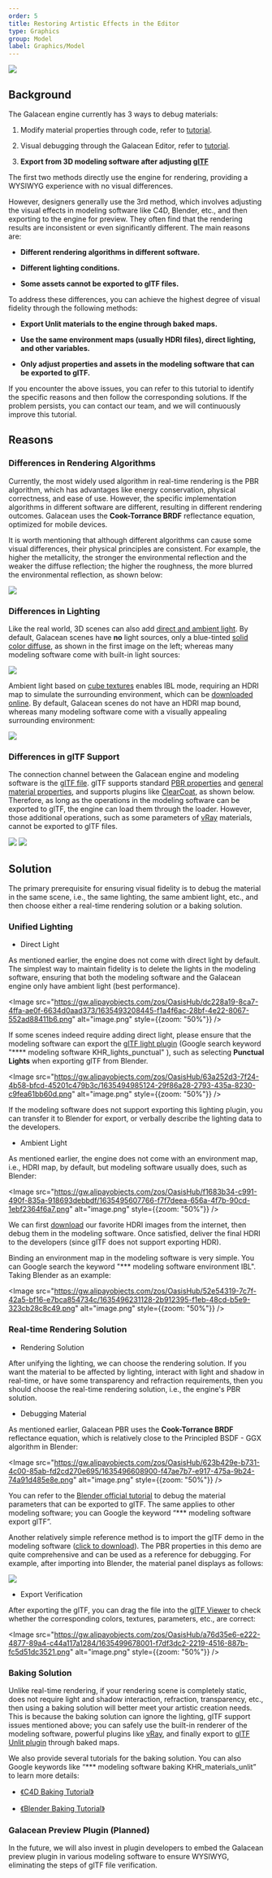 ```yaml
---
order: 5
title: Restoring Artistic Effects in the Editor
type: Graphics
group: Model
label: Graphics/Model
---
```


<Image src="https://gw.alipayobjects.com/zos/OasisHub/5dd84590-7c37-4156-bb1a-498207880c75/1635493348596-92184a82-6aaa-4ab8-95e5-2d88762df213.png" />

## Background

The Galacean engine currently has 3 ways to debug materials:

1. Modify material properties through code, refer to [tutorial](/en/docs/graphics/material/material).

2. Visual debugging through the Galacean Editor, refer to [tutorial](/en/docs/graphics/material/material).

3. **Export from 3D modeling software after adjusting [glTF](/en/docs/graphics/model/glTF/)**

The first two methods directly use the engine for rendering, providing a WYSIWYG experience with no visual differences.

However, designers generally use the 3rd method, which involves adjusting the visual effects in modeling software like C4D, Blender, etc., and then exporting to the engine for preview. They often find that the rendering results are inconsistent or even significantly different. The main reasons are:

- **Different rendering algorithms in different software.**

- **Different lighting conditions.**

- **Some assets cannot be exported to glTF files.**

To address these differences, you can achieve the highest degree of visual fidelity through the following methods:

- **Export Unlit materials to the engine through baked maps.**

- **Use the same environment maps (usually HDRI files), direct lighting, and other variables.**

- **Only adjust properties and assets in the modeling software that can be exported to glTF.**

If you encounter the above issues, you can refer to this tutorial to identify the specific reasons and then follow the corresponding solutions. If the problem persists, you can contact our team, and we will continuously improve this tutorial.

## Reasons

### Differences in Rendering Algorithms

Currently, the most widely used algorithm in real-time rendering is the PBR algorithm, which has advantages like energy conservation, physical correctness, and ease of use. However, the specific implementation algorithms in different software are different, resulting in different rendering outcomes. Galacean uses the **Cook-Torrance BRDF** reflectance equation, optimized for mobile devices.

It is worth mentioning that although different algorithms can cause some visual differences, their physical principles are consistent. For example, the higher the metallicity, the stronger the environmental reflection and the weaker the diffuse reflection; the higher the roughness, the more blurred the environmental reflection, as shown below:

<Image src="https://gw.alipayobjects.com/zos/OasisHub/ddfe44e2-c9ab-4692-b62f-b43b8965ee4c/1635432936926-b26c9652-6d95-4160-9743-b954025dfe32.png" />

### Differences in Lighting

Like the real world, 3D scenes can also add [direct and ambient light](/en/docs/graphics/light/light/). By default, Galacean scenes have **no** light sources, only a blue-tinted [solid color diffuse](/apis/core/#AmbientLight-diffuseSolidColor), as shown in the first image on the left; whereas many modeling software come with built-in light sources:

<Image src="https://gw.alipayobjects.com/zos/OasisHub/391e9bd9-945d-474d-b3fb-8cb0490e2b6f/1635434650361-60d7f40f-9f22-4e48-8865-141415d638f9.png" />

Ambient light based on [cube textures](/en/docs/graphics/texture/cube) enables IBL mode, requiring an HDRI map to simulate the surrounding environment, which can be [downloaded online](https://polyhaven.com/hdris). By default, Galacean scenes do not have an HDRI map bound, whereas many modeling software come with a visually appealing surrounding environment:

<Image src="https://gw.alipayobjects.com/zos/OasisHub/61c2287b-0793-4763-a5f5-70567fcdf106/1635477315862-08b0c680-029b-400b-8600-1d8cf7a20c60.png" />

### Differences in glTF Support

The connection channel between the Galacean engine and modeling software is the [glTF file](/en/docs/graphics/model/glTF/). glTF supports standard [PBR properties](https://www.khronos.org/registry/glTF/specs/2.0/glTF-2.0.html#reference-material-pbrmetallicroughness) and [general material properties](https://www.khronos.org/registry/glTF/specs/2.0/glTF-2.0.html#reference-material), and supports plugins like [ClearCoat](https://github.com/KhronosGroup/glTF/tree/main/extensions/2.0/Khronos/KHR_materials_clearcoat), as shown below. Therefore, as long as the operations in the modeling software can be exported to glTF, the engine can load them through the loader. However, those additional operations, such as some parameters of [vRay](https://www.chaosgroup.com/cn/vray/3ds-max) materials, cannot be exported to glTF files.

<Image src="https://gw.alipayobjects.com/zos/OasisHub/2010b748-ab8b-4e46-8b15-3aee4daa71f9/1635434775734-f8454efe-d268-4f80-87ab-40f1cddf96ea.png" />

<Image src="https://gw.alipayobjects.com/zos/OasisHub/acd35018-dc09-404b-a735-85a981384df1/1635434736607-cc408f27-a7d7-4a30-a7ea-e083f209d2c9.png" />

## Solution

The primary prerequisite for ensuring visual fidelity is to debug the material in the same scene, i.e., the same lighting, the same ambient light, etc., and then choose either a real-time rendering solution or a baking solution.

### Unified Lighting

- Direct Light

As mentioned earlier, the engine does not come with direct light by default. The simplest way to maintain fidelity is to delete the lights in the modeling software, ensuring that both the modeling software and the Galacean engine only have ambient light (best performance).

<Image src="https://gw.alipayobjects.com/zos/OasisHub/dc228a19-8ca7-4ffa-ae0f-6634d0aad373/1635493208445-f1a4f6ac-28bf-4e22-8067-552ad88411b6.png" alt="image.png" style={{zoom: "50%"}} />

If some scenes indeed require adding direct light, please ensure that the modeling software can export the [glTF light plugin](https://github.com/KhronosGroup/glTF/tree/main/extensions/2.0/Khronos/KHR_lights_punctual) (Google search keyword "\***\* modeling software KHR_lights_punctual" ), such as selecting **Punctual Lights** when exporting glTF from Blender.

<Image src="https://gw.alipayobjects.com/zos/OasisHub/63a252d3-7f24-4b58-bfcd-45201c479b3c/1635494985124-29f86a28-2793-435a-8230-c9fea61bb60d.png" alt="image.png" style={{zoom: "50%"}} />

If the modeling software does not support exporting this lighting plugin, you can transfer it to Blender for export, or verbally describe the lighting data to the developers.

- Ambient Light

As mentioned earlier, the engine does not come with an environment map, i.e., HDRI map, by default, but modeling software usually does, such as Blender:

<Image src="https://gw.alipayobjects.com/zos/OasisHub/f1683b34-c991-490f-835a-918693debbdf/1635495607766-f7f7deea-656a-4f7b-90cd-1ebf2364f6a7.png" alt="image.png" style={{zoom: "50%"}} />

We can first [download](https://polyhaven.com/hdris) our favorite HDRI images from the internet, then debug them in the modeling software. Once satisfied, deliver the final HDRI to the developers (since glTF does not support exporting HDR).

Binding an environment map in the modeling software is very simple. You can Google search the keyword "\*\*\* modeling software environment IBL". Taking Blender as an example:

<Image src="https://gw.alipayobjects.com/zos/OasisHub/52e54319-7c7f-42a5-bf16-e7bca854734c/1635496231128-2b912395-f1eb-48cd-b5e9-323cb28c8c49.png" alt="image.png" style={{zoom: "50%"}} />

### Real-time Rendering Solution

- Rendering Solution

After unifying the lighting, we can choose the rendering solution. If you want the material to be affected by lighting, interact with light and shadow in real-time, or have some transparency and refraction requirements, then you should choose the real-time rendering solution, i.e., the engine's PBR solution.

- Debugging Material

As mentioned earlier, Galacean PBR uses the **Cook-Torrance BRDF** reflectance equation, which is relatively close to the Principled BSDF - GGX algorithm in Blender:

<Image src="https://gw.alipayobjects.com/zos/OasisHub/623b429e-b731-4c00-85ab-fd2cd270e695/1635496608900-f47ae7b7-e917-475a-9b24-74a91d485e8e.png" alt="image.png" style={{zoom: "50%"}} />

You can refer to the [Blender official tutorial](https://docs.blender.org/manual/en/2.80/addons/io_scene_gltf2.html#) to debug the material parameters that can be exported to glTF. The same applies to other modeling software; you can Google the keyword “\*\*\* modeling software export glTF”.

Another relatively simple reference method is to import the glTF demo in the modeling software ([click to download](https://gw.alipayobjects.com/os/bmw-prod/85faf9f8-8030-45b2-8ba3-09a61b3db0c3.glb)). The PBR properties in this demo are quite comprehensive and can be used as a reference for debugging. For example, after importing into Blender, the material panel displays as follows:

<Image src="https://gw.alipayobjects.com/zos/OasisHub/6643f12a-6226-490f-b853-f962a38cb09b/1635499476109-753aae7a-5ffa-4d52-ace1-4eaaef81919f.png" />

- Export Verification

After exporting the glTF, you can drag the file into the [glTF Viewer](https://galacean.antgroup.com/engine/gltf-viewer) to check whether the corresponding colors, textures, parameters, etc., are correct:

<Image src="https://gw.alipayobjects.com/zos/OasisHub/a76d35e6-e222-4877-89a4-c44a117a1284/1635499678001-f7df3dc2-2219-4516-887b-fc5d51dc3521.png" alt="image.png" style={{zoom: "50%"}} />

### Baking Solution

Unlike real-time rendering, if your rendering scene is completely static, does not require light and shadow interaction, refraction, transparency, etc., then using a baking solution will better meet your artistic creation needs. This is because the baking solution can ignore the lighting, glTF support issues mentioned above; you can safely use the built-in renderer of the modeling software, powerful plugins like [vRay](https://www.chaosgroup.com/cn/vray/3ds-max), and finally export to [glTF Unlit plugin](https://github.com/KhronosGroup/glTF/tree/main/extensions/2.0/Khronos/KHR_materials_unlit) through baked maps.

We also provide several tutorials for the baking solution. You can also Google keywords like “\*\*\* modeling software baking KHR_materials_unlit” to learn more details:

- [《C4D Baking Tutorial》](/en/docs/art/bake-c4d/)

- [《Blender Baking Tutorial》](/en/docs/art/bake-blender)

### Galacean Preview Plugin (Planned)

In the future, we will also invest in plugin developers to embed the Galacean preview plugin in various modeling software to ensure WYSIWYG, eliminating the steps of glTF file verification.
